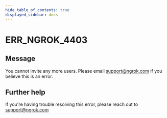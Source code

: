 ```yaml
---
hide_table_of_contents: true
displayed_sidebar: docs
---
```



# ERR_NGROK_4403

## Message

You cannot invite any more users. Please email support@ngrok.com if you believe this is an error.

<ErrorDetails error="err_ngrok_4403" />

## Further help

If you're having trouble resolving this error, please reach out to [support@ngrok.com](mailto:support@ngrok.com?subject=Help%20with%20ERR_NGROK_4403)
